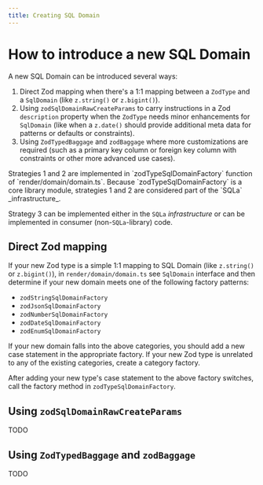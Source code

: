```yaml
---
title: Creating SQL Domain
---
```


# How to introduce a new SQL Domain

A new SQL Domain can be introduced several ways:

1. Direct Zod mapping when there's a 1:1 mapping between a `ZodType` and a
   `SqlDomain` (like `z.string()` or `z.bigint()`).
2. Using `zodSqlDomainRawCreateParams` to carry instructions in a Zod
   `description` property when the `ZodType` needs minor enhancements for
   `SqlDomain` (like when a `z.date()` should provide additional meta data for
   patterns or defaults or constraints).
3. Using `ZodTypedBaggage` and `zodBaggage` where more customizations are
   required (such as a primary key column or foreign key column with constraints
   or other more advanced use cases).

<Callout>
   Strategies 1 and 2 are implemented in `zodTypeSqlDomainFactory` function of
   `render/domain/domain.ts`. Because `zodTypeSqlDomainFactory` is a core library
   module, strategies 1 and 2 are considered part of the `SQLa` _infrastructure_.

   Strategy 3 can be implemented either in the `SQLa` _infrastructure_ or can be
   implemented in consumer (non-`SQLa`-library) code.
</Callout>

## Direct Zod mapping

If your new Zod type is a simple 1:1 mapping to SQL Domain (like `z.string()` or
`z.bigint()`), in `render/domain/domain.ts` see `SqlDomain` interface and then
determine if your new domain meets one of the following factory patterns:

- `zodStringSqlDomainFactory`
- `zodJsonSqlDomainFactory`
- `zodNumberSqlDomainFactory`
- `zodDateSqlDomainFactory`
- `zodEnumSqlDomainFactory`

If your new domain falls into the above categories, you should add a new case
statement in the appropriate factory. If your new Zod type is unrelated to any
of the existing categories, create a category factory.

After adding your new type's case statement to the above factory switches, call
the factory method in `zodTypeSqlDomainFactory`.

## Using `zodSqlDomainRawCreateParams`

TODO

## Using `ZodTypedBaggage` and `zodBaggage`

TODO
